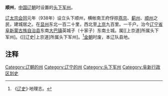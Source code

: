 '''顺州'''，[[中国|中国]][[辽朝|辽朝]]时设置的[[头下军州|头下军州]]。

[[辽太宗|辽太宗]][[会同|会同]]元年（938年）设立头下顺州，横帐南王府俘掠[[燕京|燕京]]、[[蓟州|蓟州]]、[[顺州_(唐朝)|顺州]]之民，建城居之。在[[显州_(渤海国)|显州]]东北一百二十里，西北至[[上京|上京]]九百里。一千户。治今[[辽宁省|辽宁省]][[阜新蒙古族自治县|阜新蒙古族自治县]]东南[[大巴镇|大巴镇]]英城子（十家子）东南土城。属[[上京道]所属头下军州]。<ref>《[[辽史|上京道]所属头下军州]。<ref>《[[辽史]]》·地理志。</ref>[[金朝|金朝]]时废，本辽队县地。
==注释==
{{Reflist}}

{{辽朝行政区划|nocat}}
[[Category:辽朝的州|Category:辽朝的州]]
[[Category:辽宁的州|Category:辽宁的州]]
[[Category:头下军州|Category:头下军州]]
[[Category:阜新行政区划史|Category:阜新行政区划史]]